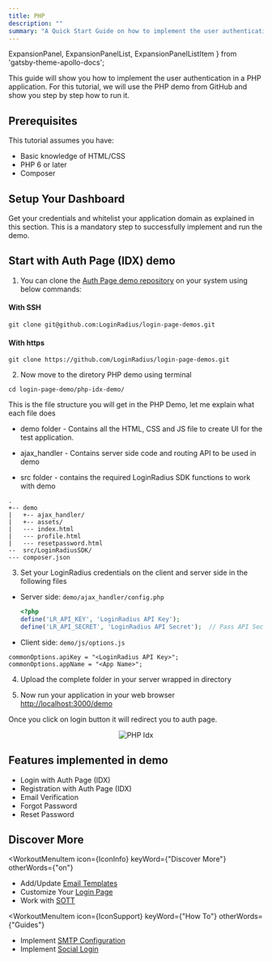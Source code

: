 ```yaml
---
title: PHP
description: ""
summary: "A Quick Start Guide on how to implement the user authentication in a PHP application."
---
```


  ExpansionPanel,
  ExpansionPanelList,
  ExpansionPanelListItem
} from 'gatsby-theme-apollo-docs';



This guide will show you how to implement the user authentication in a PHP application. For this tutorial, we will use the PHP  demo from GitHub and show you step by step how to run it.

## Prerequisites

This tutorial assumes you have:

- Basic knowledge of HTML/CSS
- PHP 6 or later
- Composer

## Setup Your Dashboard

Get your credentials and whitelist your application domain as explained in this section. This is a mandatory step to successfully implement and run the demo.

<ExpansionPanel title="Click here to view details">
<Setup />
</ExpansionPanel>


## Start with Auth Page (IDX) demo

1. You can clone the [Auth Page demo repository](https://github.com/LoginRadius/login-page-demos) on your system using below commands:

  #### With SSH

  ```
  git clone git@github.com:LoginRadius/login-page-demos.git
  ```

  #### With https

  ```
  git clone https://github.com/LoginRadius/login-page-demos.git
  ```
2. Now move to the diretory PHP demo using terminal

```
cd login-page-demo/php-idx-demo/
```

This is the file structure you will get in the PHP Demo, let me explain what each file does
 - demo folder - Contains all the HTML, CSS and JS file to create UI for the test application.

 - ajax_handler - Contains server side code and routing API to be used in demo

 - src folder - contains the required LoginRadius SDK functions to work with demo

```
.
+-- demo
|   +-- ajax_handler/
|   +-- assets/
|   --- index.html
|   --- profile.html
|   --- resetpassword.html
--  src/LoginRadiusSDK/
--- composer.json
```

3. Set your LoginRadius credentials on the client and server side in the following files

- Server side: `demo/ajax_handler/config.php`

  ```PHP
  <?php
  define('LR_API_KEY', 'LoginRadius API Key');
  define('LR_API_SECRET', 'LoginRadius API Secret');  // Pass API Secret Key
  ```

- Client side: `demo/js/options.js`

``` JS
commonOptions.apiKey = "<LoginRadius API Key>";
commonOptions.appName = "<App Name>";
```
4. Upload the complete folder in your server wrapped in directory

5. Now run your application in your web browser [http://localhost:3000/demo](http://localhost:3000/demo)

Once you click on login button it will redirect you to auth page.
<div style="text-align:center">
  <img src="../assets/PHP_IDX_demo.png" alt="PHP Idx" />
</div>

## Features implemented in demo
- Login with Auth Page (IDX)
- Registration with Auth Page (IDX)
- Email Verification
- Forgot Password
- Reset Password

## Discover More 


<MenuWrapper>

<WorkoutMenuItem
  icon={IconInfo}
  keyWord={"Discover More"}
  otherWords={"on"}
>

* Add/Update [Email Templates](/howto/email-templates/)
* Customize Your [Login Page](/howto/authentication-theme/)
* Work with [SOTT](/howto/work-with-sott/)

</WorkoutMenuItem>

<WorkoutMenuItem
  icon={IconSupport}
  keyWord={"How To"}
  otherWords={"Guides"}
>

* Implement [SMTP Configuration](/howto/email-smtp-config/)
* Implement [Social Login](/howto/social-login/)

</WorkoutMenuItem>

</MenuWrapper>



